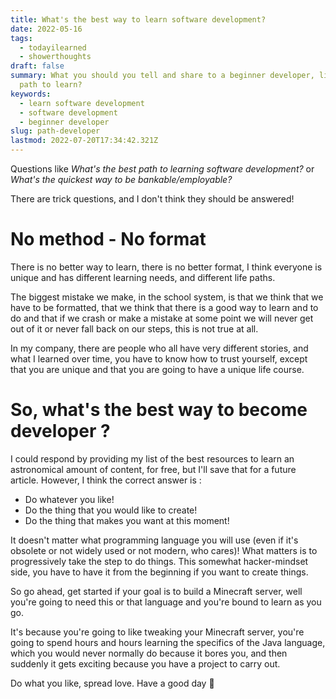 ```yaml
---
title: What's the best way to learn software development?
date: 2022-05-16
tags:
  - todayilearned
  - showerthoughts
draft: false
summary: What you should you tell and share to a beginner developer, like what the best
  path to learn?
keywords:
  - learn software development
  - software development
  - beginner developer
slug: path-developer
lastmod: 2022-07-20T17:34:42.321Z
---
```


Questions like _What's the best path to learning software development?_ or _What's the quickest way to be bankable/employable?_

There are trick questions, and I don't think they should be answered!

# No method - No format

There is no better way to learn, there is no better format, I think everyone is unique and has different learning needs, and different life paths.

The biggest mistake we make, in the school system, is that we think that we have to be formatted, that we think that there is a good way to learn and to do and that if we crash or make a mistake at some point we will never get out of it or never fall back on our steps, this is not true at all.

In my company, there are people who all have very different stories, and what I learned over time, you have to know how to trust yourself, except that you are unique and that you are going to have a unique life course.

# So, what's the best way to become developer ?

I could respond by providing my list of the best resources to learn an astronomical amount of content, for free, but I'll save that for a future article. However, I think the correct answer is :

- Do whatever you like!
- Do the thing that you would like to create!
- Do the thing that makes you want at this moment!

It doesn't matter what programming language you will use (even if it's obsolete or not widely used or not modern, who cares)! 
What matters is to progressively take the step to do things. This somewhat hacker-mindset side, you have to have it from the beginning if you want to create things.

So go ahead, get started if your goal is to build a Minecraft server, well you're going to need this or that language and you're bound to learn as you go.

It's because you're going to like tweaking your Minecraft server, you're going to spend hours and hours learning the specifics of the Java language, which you would never normally do because it bores you, and then suddenly it gets exciting because you have a project to carry out.

Do what you like, spread love. Have a good day 👋
